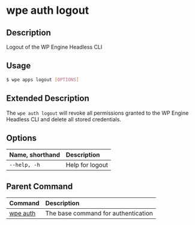 # wpe auth logout

## Description

Logout of the WP Engine Headless CLI

## Usage

```bash
$ wpe apps logout [OPTIONS]
```

## Extended Description

The `wpe auth logout` will revoke all permissions granted to the WP Engine Headless CLI and delete all stored credentials.

## Options

| Name, shorthand | Description     |
| :-------------- | :-------------- |
| `--help, -h`    | Help for logout |

## Parent Command

| Command             | Description                         |
| :------------------ | :---------------------------------- |
| [wpe auth](../auth) | The base command for authentication |
